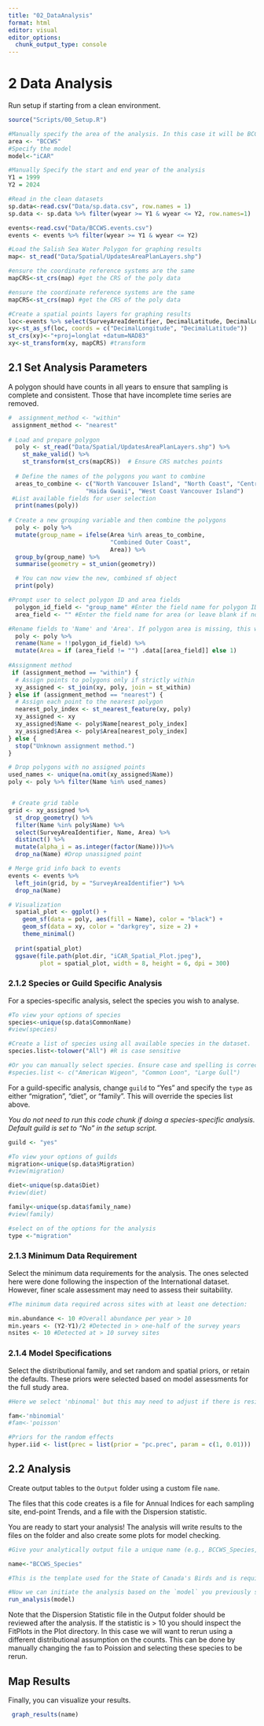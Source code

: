 ```yaml
---
title: "02_DataAnalysis"
format: html
editor: visual
editor_options: 
  chunk_output_type: console
---
```


# 2 Data Analysis

Run setup if starting from a clean environment.

```r

source("Scripts/00_Setup.R")

#Manually specify the area of the analysis. In this case it will be BCCWS
area <- "BCCWS"
#Specify the model
model<-"iCAR"

#Manually Specify the start and end year of the analysis
Y1 = 1999
Y2 = 2024

#Read in the clean datasets
sp.data<-read.csv("Data/sp.data.csv", row.names = 1)
sp.data <- sp.data %>% filter(wyear >= Y1 & wyear <= Y2, row.names=1)

events<-read.csv("Data/BCCWS.events.csv")
events <- events %>% filter(wyear >= Y1 & wyear <= Y2)

#Load the Salish Sea Water Polygon for graphing results 
map<- st_read("Data/Spatial/UpdatesAreaPlanLayers.shp")

#ensure the coordinate reference systems are the same
mapCRS<-st_crs(map) #get the CRS of the poly data

#ensure the coordinate reference systems are the same
mapCRS<-st_crs(map) #get the CRS of the poly data

#Create a spatial points layers for graphing results
loc<-events %>% select(SurveyAreaIdentifier, DecimalLatitude, DecimalLongitude) %>% distinct()
xy<-st_as_sf(loc, coords = c("DecimalLongitude", "DecimalLatitude"))
st_crs(xy)<-"+proj=longlat +datum=NAD83"
xy<-st_transform(xy, mapCRS) #transform 

```

## 2.1 Set Analysis Parameters 

A polygon should have counts in all years to ensure that sampling is complete and consistent. Those that have incomplete time series are removed.


```r
#  assignment_method <- "within"  
 assignment_method <- "nearest"
  
# Load and prepare polygon
  poly <- st_read("Data/Spatial/UpdatesAreaPlanLayers.shp") %>% 
    st_make_valid() %>% 
    st_transform(st_crs(mapCRS))  # Ensure CRS matches points
  
  # Define the names of the polygons you want to combine
  areas_to_combine <- c("North Vancouver Island", "North Coast", "Central Coast", 
                      "Haida Gwaii", "West Coast Vancouver Island")
 #List available fields for user selection
  print(names(poly))
  
# Create a new grouping variable and then combine the polygons
  poly <- poly %>%
  mutate(group_name = ifelse(Area %in% areas_to_combine, 
                             "Combined Outer Coast", 
                             Area)) %>%
  group_by(group_name) %>%
  summarise(geometry = st_union(geometry))

  # You can now view the new, combined sf object
  print(poly)

#Prompt user to select polygon ID and area fields
  polygon_id_field <- "group_name" #Enter the field name for polygon ID (e.g., 'WatershedID')
  area_field <- "" #Enter the field name for area (or leave blank if none or you desire equal weights)

#Rename fields to 'Name' and 'Area'. If polygon area is missing, this will be created and assigned to 1. Analytically, this means the "Study Area" trend will be equally weighted across all polygons. 
  poly <- poly %>%
  rename(Name = !!polygon_id_field) %>%
  mutate(Area = if (area_field != "") .data[[area_field]] else 1)
  
#Assignment method   
 if (assignment_method == "within") {
  # Assign points to polygons only if strictly within
  xy_assigned <- st_join(xy, poly, join = st_within)
} else if (assignment_method == "nearest") {
  # Assign each point to the nearest polygon
  nearest_poly_index <- st_nearest_feature(xy, poly)
  xy_assigned <- xy
  xy_assigned$Name <- poly$Name[nearest_poly_index]
  xy_assigned$Area <- poly$Area[nearest_poly_index]
} else {
  stop("Unknown assignment method.")
}

# Drop polygons with no assigned points
used_names <- unique(na.omit(xy_assigned$Name))
poly <- poly %>% filter(Name %in% used_names)


 # Create grid table
grid <- xy_assigned %>%
  st_drop_geometry() %>%
  filter(Name %in% poly$Name) %>%
  select(SurveyAreaIdentifier, Name, Area) %>%
  distinct() %>%
  mutate(alpha_i = as.integer(factor(Name)))%>% 
  drop_na(Name) #Drop unassigned point

# Merge grid info back to events
events <- events %>%
  left_join(grid, by = "SurveyAreaIdentifier") %>%
  drop_na(Name)

# Visualization
  spatial_plot <- ggplot() +
    geom_sf(data = poly, aes(fill = Name), color = "black") +
    geom_sf(data = xy, color = "darkgrey", size = 2) +
    theme_minimal()
  
  print(spatial_plot)
  ggsave(file.path(plot.dir, "iCAR_Spatial_Plot.jpeg"), 
         plot = spatial_plot, width = 8, height = 6, dpi = 300)

```


### 2.1.2 Species or Guild Specific Analysis

For a species-specific analysis, select the species you wish to analyse.

```r

#To view your options of species
species<-unique(sp.data$CommonName)
#view(species)

#Create a list of species using all available species in the dataset.
species.list<-tolower("All") #R is case sensitive

#Or you can manually select species. Ensure case and spelling is correct. 
#species.list <- c("American Wigeon", "Common Loon", "Large Gull") 


```

For a guild-specific analysis, change `guild` to "Yes" and specify the `type` as either "migration", "diet", or "family". This will override the species list above.

*You do not need to run this code chunk if doing a species-specific analysis. Default guild is set to "No" in the setup script.*

```r

guild <- "yes"

#To view your options of guilds
migration<-unique(sp.data$Migration)
#view(migration)

diet<-unique(sp.data$Diet)
#view(diet)

family<-unique(sp.data$family_name)
#view(family)

#select on of the options for the analysis
type <-"migration"

```

### 2.1.3 Minimum Data Requirement

Select the minimum data requirements for the analysis. The ones selected here were done following the inspection of the International dataset. However, finer scale assessment may need to assess their suitability.

```r

#The minimum data required across sites with at least one detection:

min.abundance <- 10 #Overall abundance per year > 10
min.years <- (Y2-Y1)/2 #Detected in > one-half of the survey years
nsites <- 10 #Detected at > 10 survey sites

```

### 2.1.4 Model Specifications

Select the distributional family, and set random and spatial priors, or retain the defaults. These priors were selected based on model assessments for the full study area.

```r

#Here we select 'nbinomal' but this may need to adjust if there is residual overdispersion. 

fam<-'nbinomial'
#fam<-'poisson'

#Priors for the random effects
hyper.iid <- list(prec = list(prior = "pc.prec", param = c(1, 0.01)))

```

## 2.2 Analysis 

Create output tables to the `Output` folder using a custom file `name`.

The files that this code creates is a file for Annual Indices for each sampling site, end-point Trends, and a file with the Dispersion statistic.

You are ready to start your analysis! The analysis will write results to the files on the folder and also create some plots for model checking.

```r

#Give your analytically output file a unique name (e.g., BCCWS_Species, SalishSea_Migration, Watershed_Species), 

name<-"BCCWS_Species"

#This is the template used for the State of Canada's Birds and is required for upload into NatureCounts

#Now we can initiate the analysis based on the `model` you previously specified.   
run_analysis(model)

```

Note that the Dispersion Statistic file in the Output folder should be reviewed after the analysis. If the statistic is \> 10 you should inspect the FitPlots in the Plot directory. In this case we will want to rerun using a different distributional assumption on the counts. This can be done by manually changing the `fam` to Poission and selecting these species to be rerun.

## Map Results 

Finally, you can visualize your results.

```r

 graph_results(name)

```
